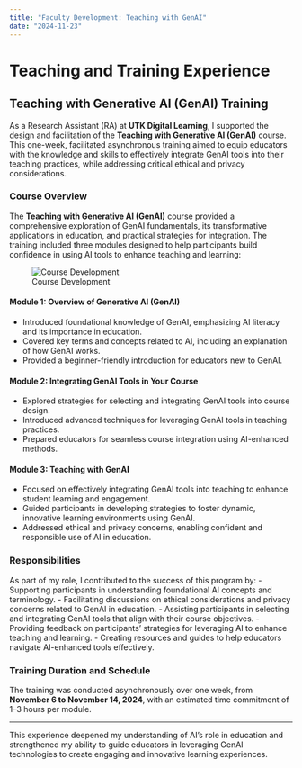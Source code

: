 ```yaml
---
title: "Faculty Development: Teaching with GenAI"
date: "2024-11-23"
---
```



# Teaching and Training Experience

## Teaching with Generative AI (GenAI) Training

As a Research Assistant (RA) at **UTK Digital Learning**, I supported the design and facilitation of the **Teaching with Generative AI (GenAI)** course. This one-week, facilitated asynchronous training aimed to equip educators with the knowledge and skills to effectively integrate GenAI tools into their teaching practices, while addressing critical ethical and privacy considerations.

### Course Overview
The **Teaching with Generative AI (GenAI)** course provided a comprehensive exploration of GenAI fundamentals, its transformative applications in education, and practical strategies for integration. The training included three modules designed to help participants build confidence in using AI tools to enhance teaching and learning:

![Course Development](Teaching with GenAI.png)

#### **Module 1: Overview of Generative AI (GenAI)**
- Introduced foundational knowledge of GenAI, emphasizing AI literacy and its importance in education.
- Covered key terms and concepts related to AI, including an explanation of how GenAI works.
- Provided a beginner-friendly introduction for educators new to GenAI.

#### **Module 2: Integrating GenAI Tools in Your Course**
- Explored strategies for selecting and integrating GenAI tools into course design.
- Introduced advanced techniques for leveraging GenAI tools in teaching practices.
- Prepared educators for seamless course integration using AI-enhanced methods.

#### **Module 3: Teaching with GenAI**
- Focused on effectively integrating GenAI tools into teaching to enhance student learning and engagement.
- Guided participants in developing strategies to foster dynamic, innovative learning environments using GenAI.
- Addressed ethical and privacy concerns, enabling confident and responsible use of AI in education.

### Responsibilities
As part of my role, I contributed to the success of this program by:
- Supporting participants in understanding foundational AI concepts and terminology.
- Facilitating discussions on ethical considerations and privacy concerns related to GenAI in education.
- Assisting participants in selecting and integrating GenAI tools that align with their course objectives.
- Providing feedback on participants’ strategies for leveraging AI to enhance teaching and learning.
- Creating resources and guides to help educators navigate AI-enhanced tools effectively.

### Training Duration and Schedule
The training was conducted asynchronously over one week, from **November 6 to November 14, 2024**, with an estimated time commitment of 1–3 hours per module.

---

This experience deepened my understanding of AI's role in education and strengthened my ability to guide educators in leveraging GenAI technologies to create engaging and innovative learning experiences.
